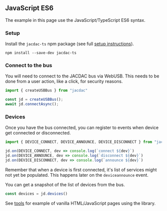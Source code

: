 ## JavaScript ES6

The example in this page use the JavaScript/TypeScript ES6 syntax.

### Setup

Install the ``jacdac-ts`` npm package (see full [setup instructions](/clients/web/setup)).

```
npm install --save-dev jacdac-ts
```

### Connect to the bus

You will need to connect to the JACDAC bus via WebUSB. 
This needs to be done from a user action, like a click,
for security reasons.

```javascript
import { createUSBBus } from "jacdac"

const jd = createUSBBus();
await jd.connectAsync();
```

### Devices

Once you have the bus connected, you can register to events when device get connected or disconnected.

```javascript
import { DEVICE_CONNECT, DEVICE_ANNOUNCE, DEVICE_DISCONNECT } from "jacdac"

jd.on(DEVICE_CONNECT, dev => console.log(`connect ${dev}`)
jd.on(DEVICE_ANNOUNCE, dev => console.log(`disconnect ${dev}`)
jd.on(DEVICE_DISCONNECT, dev => console.log(`announce ${dev}`)
```

Remember that when a device is first connected, it's list of services might not yet be populated. 
This happens later on the ``deviceannounce`` event.

You can get a snapshot of the list of devices from the bus.

```javascript
const devices = jd.devices()
```

See [tools](/tools) for example of vanilla HTML/JavaScript pages using the library.
